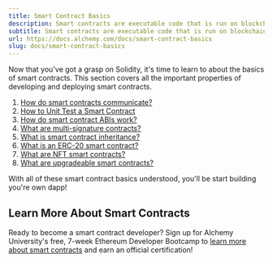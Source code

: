 ```yaml
---
title: Smart Contract Basics
description: Smart contracts are executable code that is run on blockchains like Ethereum. Learn the basics including ABIs, inheritance, unit testing, ERC-20 contracts, and NFTs!
subtitle: Smart contracts are executable code that is run on blockchains like Ethereum. Learn the basics including ABIs, inheritance, unit testing, ERC-20 contracts, and NFTs!
url: https://docs.alchemy.com/docs/smart-contract-basics
slug: docs/smart-contract-basics
---
```


Now that you've got a grasp on Solidity, it's time to learn to about the basics of smart contracts. This section covers all the important properties of developing and deploying smart contracts.

1. [How do smart contracts communicate?](/docs/smart-contract-communication)
2. [How to Unit Test a Smart Contract](/docs/how-to-unit-test-a-smart-contract)
3. [How do smart contract ABIs work?](/docs/smart-contract-abi)
4. [What are multi-signature contracts?](/docs/multi-sig-contracts)
5. [What is smart contract inheritance?](/docs/smart-contract-inheritance)
6. [What is an ERC-20 smart contract?](/docs/what-is-erc-20)
7. [What are NFT smart contracts?](/docs/what-are-nfts)
8. [What are upgradeable smart contracts?](/docs/upgradeable-smart-contracts)

With all of these smart contract basics understood, you'll be start building you're own dapp!

## Learn More About Smart Contracts

Ready to become a smart contract developer? Sign up for Alchemy University's free, 7-week Ethereum Developer Bootcamp to [learn more about smart contracts](https://university.alchemy.com/ethereum) and earn an official certification!
